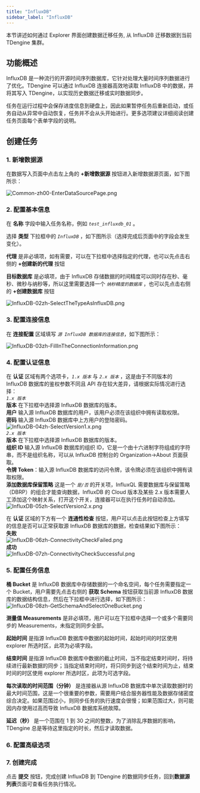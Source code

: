 ```yaml
---
title: "InfluxDB"
sidebar_label: "InfluxDB"
---
```


本节讲述如何通过 Explorer 界面创建数据迁移任务, 从 InfluxDB 迁移数据到当前 TDengine 集群。

## 功能概述

InfluxDB 是一种流行的开源时间序列数据库，它针对处理大量时间序列数据进行了优化。TDengine 可以通过 InfluxDB 连接器高效地读取 InfluxDB 中的数据，并将其写入 TDengine，以实现历史数据迁移或实时数据同步。

任务在运行过程中会保存进度信息到硬盘上，因此如果暂停任务后重新启动，或任务自动从异常中自动恢复，任务并不会从头开始进行。更多选项建议详细阅读创建任务页面每个表单字段的说明。

## 创建任务

### 1. 新增数据源

在数据写入页面中点击左上角的 **+新增数据源** 按钮进入新增数据源页面，如下图所示：

![Common-zh00-EnterDataSourcePage.png](./pic/Common-zh00-EnterDataSourcePage.png "进入新增数据源页面")

### 2. 配置基本信息

在 **名称** 字段中输入任务名称，例如 *`test_influxdb_01`* 。

选择 **类型** 下拉框中的 *`InfluxDB`* ，如下图所示（选择完成后页面中的字段会发生变化）。

**代理** 是非必填项，如有需要，可以在下拉框中选择指定的代理，也可以先点击右侧的 **+创建新的代理** 按钮

**目标数据库** 是必填项，由于 InfluxDB 存储数据的时间精度可以同时存在秒、毫秒、微秒与纳秒等，所以这里需要选择一个 *`纳秒精度的数据库`* ，也可以先点击右侧的 **+创建数据库** 按钮

![InfluxDB-02zh-SelectTheTypeAsInfluxDB.png](./pic/InfluxDB-02zh-SelectTheTypeAsInfluxDB.png "选择数据源类型为InfluxDB")

### 3. 配置连接信息

在 **连接配置** 区域填写 *`源 InfluxDB 数据库的连接信息`*，如下图所示：

![InfluxDB-03zh-FillInTheConnectionInformation.png](./pic/InfluxDB-03zh-FillInTheConnectionInformation.png "填写源InfluxDB数据库的连接信息")

### 4. 配置认证信息

在 **认证** 区域有两个选项卡，*`1.x 版本`* 与 *`2.x 版本`* ，这是由于不同版本的 InfluxDB 数据库的鉴权参数不同且 API 存在较大差异，请根据实际情况进行选择：  
  *`1.x 版本`*  
  **版本** 在下拉框中选择源 InfluxDB 数据库的版本。  
  **用户** 输入源 InfluxDB 数据库的用户，该用户必须在该组织中拥有读取权限。  
  **密码** 输入源 InfluxDB 数据库中上方用户的登陆密码。  
  ![InfluxDB-04zh-SelectVersion1.x.png](./pic/InfluxDB-04zh-SelectVersion1.x.png "选择1.x版本")  
  *`2.x 版本`*  
  **版本** 在下拉框中选择源 InfluxDB 数据库的版本。  
  **组织 ID** 输入源 InfluxDB 数据库的组织 ID，它是一个由十六进制字符组成的字符串，而不是组织名称，可以从 InfluxDB 控制台的 Organization->About 页面获取。  
  **令牌 Token**：输入源 InfluxDB 数据库的访问令牌，该令牌必须在该组织中拥有读取权限。  
  **添加数据库保留策略** 这是一个 *`是/否`* 的开关项，InfluxQL 需要数据库与保留策略（DBRP）的组合才能查询数据，InfluxDB 的 Cloud 版本及某些 2.x 版本需要人工添加这个映射关系，打开这个开关，连接器可以在执行任务时自动添加。  
  ![InfluxDB-05zh-SelectVersion2.x.png](./pic/InfluxDB-05zh-SelectVersion2.x.png "选择2.x版本")

在 **认证** 区域的下方有一个 **连通性检查** 按钮，用户可以点击此按钮检查上方填写的信息是否可以正常获取源 InfluxDB 数据库的数据，检查结果如下图所示：  
  **失败**  
  ![InfluxDB-06zh-ConnectivityCheckFailed.png](./pic/InfluxDB-06zh-ConnectivityCheckFailed.png "连通性检查失败")  
  **成功**  
  ![InfluxDB-07zh-ConnectivityCheckSuccessful.png](./pic/InfluxDB-07zh-ConnectivityCheckSuccessful.png "连通性检查成功")

### 5. 配置任务信息

**桶 Bucket** 是 InfluxDB 数据库中存储数据的一个命名空间，每个任务需要指定一个 Bucket，用户需要先点击右侧的 **获取 Schema** 按钮获取当前源 InfluxDB 数据库的数据结构信息，然后在下拉框中进行选择，如下图所示：
![InfluxDB-08zh-GetSchemaAndSelectOneBucket.png](./pic/InfluxDB-08zh-GetSchemaAndSelectOneBucket.png "获取数据结构信息并选择一个Bucket")

**测量值 Measurements** 是非必填项，用户可以在下拉框中选择一个或多个需要同步的 Measurements，未指定则同步全部。

**起始时间** 是指源 InfluxDB 数据库中数据的起始时间，起始时间的时区使用 explorer 所选时区，此项为必填字段。

**结束时间** 是指源 InfluxDB 数据库中数据的截止时间，当不指定结束时间时，将持续进行最新数据的同步；当指定结束时间时，将只同步到这个结束时间为止，结束时间的时区使用 explorer 所选时区，此项为可选字段。

**每次读取的时间范围（分钟）** 是连接器从源 InfluxDB 数据库中单次读取数据时的最大时间范围，这是一个很重要的参数，需要用户结合服务器性能及数据存储密度综合决定。如果范围过小，则同步任务的执行速度会很慢；如果范围过大，则可能因内存使用过高而导致 InfluxDB 数据库系统故障。

**延迟（秒）** 是一个范围在 1 到 30 之间的整数，为了消除乱序数据的影响，TDengine 总是等待这里指定的时长，然后才读取数据。

### 6. 配置高级选项


<AdvancedOptions/>

### 7. 创建完成

点击 **提交** 按钮，完成创建 InfluxDB 到 TDengine 的数据同步任务，回到**数据源列表**页面可查看任务执行情况。